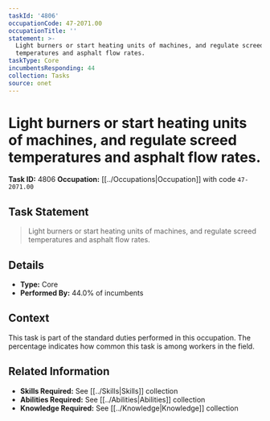 ```yaml
---
taskId: '4806'
occupationCode: 47-2071.00
occupationTitle: ''
statement: >-
  Light burners or start heating units of machines, and regulate screed
  temperatures and asphalt flow rates.
taskType: Core
incumbentsResponding: 44
collection: Tasks
source: onet
---
```

# Light burners or start heating units of machines, and regulate screed temperatures and asphalt flow rates.

**Task ID:** 4806
**Occupation:** [[../Occupations|Occupation]] with code `47-2071.00`

## Task Statement

> Light burners or start heating units of machines, and regulate screed temperatures and asphalt flow rates.

## Details

- **Type:** Core
- **Performed By:** 44.0% of incumbents

## Context

This task is part of the standard duties performed in this occupation. The percentage indicates how common this task is among workers in the field.

## Related Information

- **Skills Required:** See [[../Skills|Skills]] collection
- **Abilities Required:** See [[../Abilities|Abilities]] collection
- **Knowledge Required:** See [[../Knowledge|Knowledge]] collection
